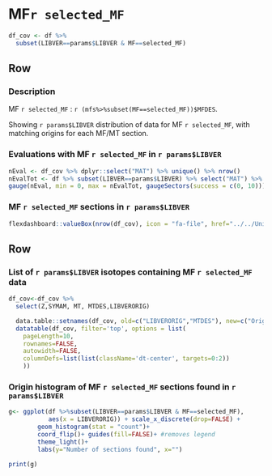 
MF`r selected_MF`
=====================================
```r
df_cov <- df %>%
  subset(LIBVER==params$LIBVER & MF==selected_MF)

```

Row {data-height=200}
-------------------------------------

### Description

MF `r selected_MF` : `r (mfs%>%subset(MF==selected_MF))$MFDES`. 

Showing `r params$LIBVER` distribution of data for MF `r selected_MF`, with matching origins for each MF/MT section. 
 
### Evaluations with MF `r selected_MF` in `r params$LIBVER` {data-width=150}
```r
nEval <- df_cov %>% dplyr::select("MAT") %>% unique() %>% nrow()
nEvalTot <- df %>% subset(LIBVER==params$LIBVER) %>% select("MAT") %>% unique() %>% nrow()
gauge(nEval, min = 0, max = nEvalTot, gaugeSectors(success = c(0, 10)))
```

### MF `r selected_MF` sections in `r params$LIBVER` {data-width=150}
```r
flexdashboard::valueBox(nrow(df_cov), icon = "fa-file", href="../../UniqueFiles/unique_origin.html")

```

Row  
-------------------------------------
### List of `r params$LIBVER` isotopes containing MF `r selected_MF` data {data-width=750}
```r
df_cov<-df_cov %>% 
  select(Z,SYMAM, MT, MTDES,LIBVERORIG) 

  data.table::setnames(df_cov, old=c("LIBVERORIG","MTDES"), new=c("Origin", "Type of data"))
  datatable(df_cov, filter='top', options = list(
    pageLength=10,
    rownames=FALSE,
    autowidth=FALSE, 
    columnDefs=list(list(className='dt-center', targets=0:2))
    ))

```

### Origin histogram of MF `r selected_MF` sections found in `r params$LIBVER` {data-width=400}
```r

g<- ggplot(df %>%subset(LIBVER==params$LIBVER & MF==selected_MF), 
           aes(x = LIBVERORIG)) + scale_x_discrete(drop=FALSE) + 
        geom_histogram(stat = "count")+
        coord_flip()+ guides(fill=FALSE)+ #removes legend
        theme_light()+
        labs(y="Number of sections found", x="")

print(g)

```

